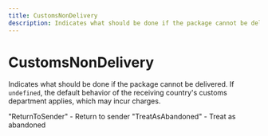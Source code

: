 ```yaml
---
title: CustomsNonDelivery
description: Indicates what should be done if the package cannot be delivered. If `undefined`, the default behavior of the receiving country's customs department applies, which may incur charges.
---
```


CustomsNonDelivery
===============================================
Indicates what should be done if the package cannot be delivered. If `undefined`, the default behavior of the receiving country's customs department applies, which may incur charges.


<Reference>  
  <Field name="ReturnToSender">
    <Description>
      "ReturnToSender" - Return to sender
    </Description>
  </Field>
  <Field name="TreatAsAbandoned">
    <Description>
      "TreatAsAbandoned" - Treat as abandoned
    </Description>
  </Field>
</Reference>